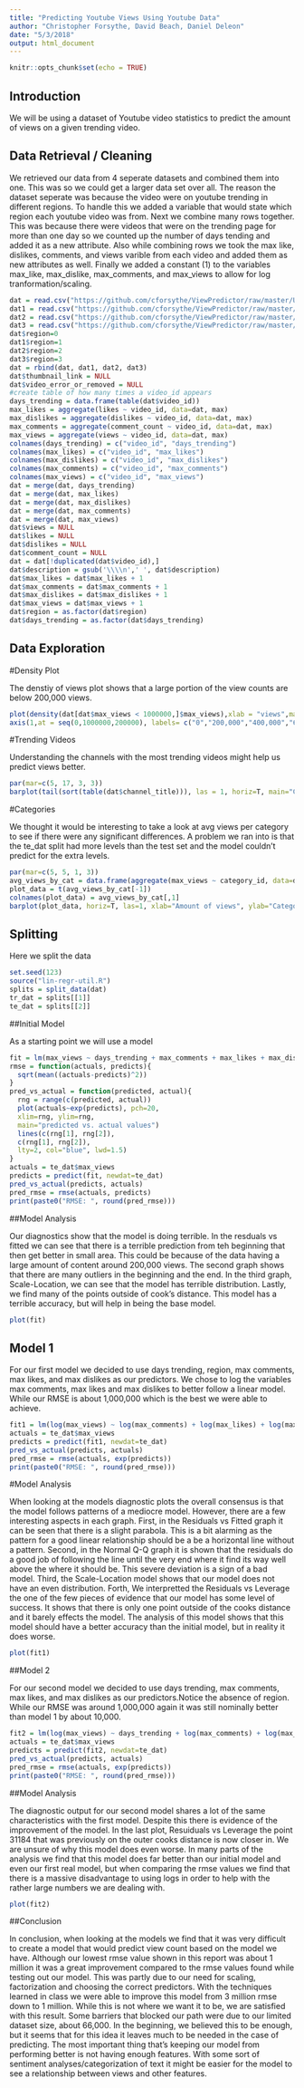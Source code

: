 ```yaml
---
title: "Predicting Youtube Views Using Youtube Data"
author: "Christopher Forsythe, David Beach, Daniel Deleon"
date: "5/3/2018"
output: html_document
---
```


```r
knitr::opts_chunk$set(echo = TRUE)
```

## Introduction

We will be using a dataset of Youtube video statistics to predict the amount of views on a given trending video.

## Data Retrieval / Cleaning 

We retrieved our data from 4 seperate datasets and combined them into one. This was so we could get a larger data set over all. The reason the dataset seperate was because the video were on youtube trending in different regions. To handle this we added a variable that would state which region each youtube video was from. Next we combine many rows together. This was because there were videos that were on the trending page for more than one day so we counted up the number of days tending and added it as a new attribute. Also while combining rows we took the max like, dislikes, comments, and views varible from each video and added them as new attributes as well. Finally we added a constant (1) to the variables max_like, max_dislike, max_comments, and max_views to allow for log tranformation/scaling. 
```r
dat = read.csv("https://github.com/cforsythe/ViewPredictor/raw/master/USvideos.csv")
dat1 = read.csv("https://github.com/cforsythe/ViewPredictor/raw/master/CAvideos.csv")
dat2 = read.csv("https://github.com/cforsythe/ViewPredictor/raw/master/FRvideos.csv")
dat3 = read.csv("https://github.com/cforsythe/ViewPredictor/raw/master/DEvideos.csv")
dat$region=0
dat1$region=1
dat2$region=2
dat3$region=3
dat = rbind(dat, dat1, dat2, dat3)
dat$thumbnail_link = NULL
dat$video_error_or_removed = NULL 
#create table of how many times a video_id appears
days_trending = data.frame(table(dat$video_id))
max_likes = aggregate(likes ~ video_id, data=dat, max)
max_dislikes = aggregate(dislikes ~ video_id, data=dat, max)
max_comments = aggregate(comment_count ~ video_id, data=dat, max)
max_views = aggregate(views ~ video_id, data=dat, max)
colnames(days_trending) = c("video_id", "days_trending")
colnames(max_likes) = c("video_id", "max_likes")
colnames(max_dislikes) = c("video_id", "max_dislikes")
colnames(max_comments) = c("video_id", "max_comments")
colnames(max_views) = c("video_id", "max_views")
dat = merge(dat, days_trending)
dat = merge(dat, max_likes)
dat = merge(dat, max_dislikes)
dat = merge(dat, max_comments)
dat = merge(dat, max_views)
dat$views = NULL
dat$likes = NULL
dat$dislikes = NULL
dat$comment_count = NULL
dat = dat[!duplicated(dat$video_id),]
dat$description = gsub('\\\\n',' ', dat$description)
dat$max_likes = dat$max_likes + 1
dat$max_comments = dat$max_comments + 1
dat$max_dislikes = dat$max_dislikes + 1
dat$max_views = dat$max_views + 1
dat$region = as.factor(dat$region)
dat$days_trending = as.factor(dat$days_trending)
```
## Data Exploration

#Density Plot

The denstiy of views plot shows that a large portion of the view counts are below 200,000 views.

```r
plot(density(dat[dat$max_views < 1000000,]$max_views),xlab = "views",main = "Density of Views under 1 Million",xaxt = "n")
axis(1,at = seq(0,1000000,200000), labels= c("0","200,000","400,000","600,000","800,000","1,000,000"))
```
#Trending Videos

Understanding the channels with the most trending videos might help us predict views better.

```r
par(mar=c(5, 17, 3, 3))
barplot(tail(sort(table(dat$channel_title))), las = 1, horiz=T, main="Channels with most trending videos", xlab="Number of trending videos", col="red")
```

#Categories

We thought it would be interesting to take a look at avg views per category to see if there were any significant differences. A problem we ran into is that the te_dat split had more levels than the test set and the model couldn't predict for the extra levels.

```r
par(mar=c(5, 5, 1, 3))
avg_views_by_cat = data.frame(aggregate(max_views ~ category_id, data=dat, mean))
plot_data = t(avg_views_by_cat[-1])
colnames(plot_data) = avg_views_by_cat[,1]
barplot(plot_data, horiz=T, las=1, xlab="Amount of views", ylab="Category", main="Avg views by category")
```
## Splitting

Here we split the data

```r
set.seed(123)
source("lin-regr-util.R")
splits = split_data(dat)
tr_dat = splits[[1]]
te_dat = splits[[2]]

```

##Initial Model

As a starting point we will use a model

```r
fit = lm(max_views ~ days_trending + max_comments + max_likes + max_dislikes, dat=tr_dat)
rmse = function(actuals, predicts){
  sqrt(mean((actuals-predicts)^2))
}
pred_vs_actual = function(predicted, actual){
  rng = range(c(predicted, actual))
  plot(actuals~exp(predicts), pch=20,
  xlim=rng, ylim=rng, 
  main="predicted vs. actual values")
  lines(c(rng[1], rng[2]),
  c(rng[1], rng[2]),
  lty=2, col="blue", lwd=1.5)
}
actuals = te_dat$max_views
predicts = predict(fit, newdat=te_dat)
pred_vs_actual(predicts, actuals)
pred_rmse = rmse(actuals, predicts)
print(paste0("RMSE: ", round(pred_rmse)))
```
##Model Analysis

Our diagnostics show that the model is doing terrible. In the resduals vs fitted we can see that there is a terrible prediction from teh beginning that then get better in small area. This could be because of the data having a large amount of content around 200,000 views. The second graph shows that there are many outliers in the beginning and the end. In the third graph, Scale-Location, we can see that the model has terrible distribution. Lastly, we find many of the points outside of cook's distance. This model has a terrible accuracy, but will help in being the base model. 

```r
plot(fit)
```


## Model 1

For our first  model we decided to use days trending, region, max comments, max likes, and max dislikes as our predictors. We chose to log the variables max comments, max likes and max dislikes to better follow a linear model. While our RMSE is about 1,000,000 which is the best we were able to achieve. 

```r

fit1 = lm(log(max_views) ~ log(max_comments) + log(max_likes) + log(max_dislikes) + region + days_trending , dat=tr_dat)
actuals = te_dat$max_views
predicts = predict(fit1, newdat=te_dat)
pred_vs_actual(predicts, actuals)
pred_rmse = rmse(actuals, exp(predicts))
print(paste0("RMSE: ", round(pred_rmse)))
```

#Model Analysis

When looking at the models diagnostic plots the overall consensus is that the model follows patterns of a mediocre model. However, there are a few interesting aspects in each graph. First, in the Residuals vs Fitted graph it can be seen that there is a slight parabola. This is a bit alarming as the pattern for a good linear relationship should be a be a horizontal line without a pattern. Second, in the Normal Q-Q graph it is shown that the residuals do a good job of following the line until the very end where it find its way well above the where it should be. This severe deviation is a sign of a bad model. Third, the Scale-Location model shows that our model does not have an even distribution. Forth, We interpretted the Residuals vs Leverage the one of the few pieces of evidence that our model has some level of success. It shows that there is only one point outside of the cooks distance and it barely effects the model. The analysis of this model shows that this model should have a better accuracy than the initial model, but in reality it does worse. 

```r

plot(fit1)
```

##Model 2

For our second  model we decided to use days trending, max comments, max likes, and max dislikes as our predictors.Notice the absence of region. While our RMSE was around 1,000,000 again it was still nominally better than model 1 by about 10,000. 

```r
fit2 = lm(log(max_views) ~ days_trending + log(max_comments) + log(max_likes) + log(max_dislikes), dat=tr_dat)
actuals = te_dat$max_views
predicts = predict(fit2, newdat=te_dat)
pred_vs_actual(predicts, actuals)
pred_rmse = rmse(actuals, exp(predicts))
print(paste0("RMSE: ", round(pred_rmse)))
```
##Model Analysis

The diagnostic output for our second model shares a lot of the same characteristics with the first model. Despite this there is evidence of the improvement of the model. In the last plot, Resuiduals vs Leverage the point 31184 that was previously on the outer cooks distance is now closer in. We are unsure of why this model does even worse. In many parts of the analysis we find that this model does far better than our initial model and even our first real model, but when comparing the rmse values we find that there is a massive disadvantage to using logs in order to help with the rather large numbers we are dealing with. 

```r
plot(fit2)
```


##Conclusion

In conclusion, when looking at the models we find that it was very difficult to create a model that would predict view count based on the model we have. Although our lowest rmse value shown in this report was about 1 million it was a great improvement compared to the rmse values found while testing out our model. This was partly due to our need for scaling, factorization and choosing the correct predictors. With the techniques learned in class we were able to improve this model from 3 million rmse down to 1 million. While this is not where we want it to be, we are satisfied with this result. Some barriers that blocked our path were due to our limited dataset size, about 66,000. In the beginning, we believed this to be enough, but it seems that for this idea it leaves much to be needed in the case of predicting. The most important thing that's keeping our model from performing better is not having enough features. With some sort of sentiment analyses/categorization of text it might be easier for the model to see a relationship between views and other features. 



